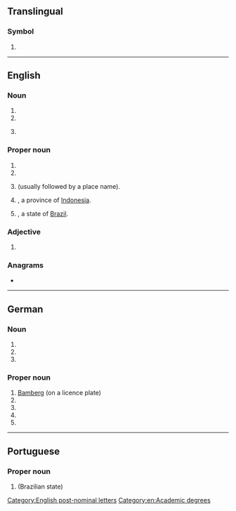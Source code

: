 {{also|Appendix:Variations of "ba"}}
==Translingual==

===Symbol===
{{mul-symbol}}

# {{ISO 3166|1|2|Bosnia and Herzegovina}}

----

==English==

===Noun===
{{en-noun}}

# {{initialism of|en|Bachelor of Arts}}
# {{initialism of|en|[[business analyst|Business Analyst]]}}
# {{lb|en|Internet|security}} {{initialism of|en|[[basic|Basic]] [[authentication|Authentication]]}}

===Proper noun===
{{en-proper noun}}

# {{initialism of|en|{{w|British Airways|lang=en}}}}
# {{initialism of|en|Buenos Aires}}
# {{lb|en|[[overprint]] on British [[stamp]]s}} {{initialism of|en|[[British]] [[administration|Administration]]|nodot=1}} (usually followed by a place name).
# {{abbreviation of|en|Bali|nodot=1}}, a province of [[Indonesia]].
# {{abbreviation of|en|Bahia|nodot=1}}, a state of [[Brazil]].

===Adjective===
{{en-adj}}

# {{lb|en|euphemistic}} {{initialism of|en|bad-ass}}

===Anagrams===
* {{anagrams|en|a=ab|-ab|A&B|A.B.|A/B|AB|Ab|a.b.|ab|ab-|ab.}}

[[Category:English post-nominal letters]]
[[Category:en:Academic degrees]]

----

==German==

===Noun===
{{head|de|noun|g=f}}

# {{initialism of|de|Berufsakademie}}
# {{initialism of|de|Betriebsabrechnung}}
# {{initialism of|de|Betriebsanleitung}}

===Proper noun===
{{head|de|proper noun}}

# [[Bamberg]] (on a licence plate)
# {{initialism of|de|Bosnien und Herzegowina}}
# {{initialism of|de|w:de:British Airways|British Airways}}
# {{initialism of|de|w:de:Bundesagentur für Arbeit|Bundesagentur für Arbeit}}
# {{initialism of|de|w:de:Bundesanstalt für Arbeit|Bundesanstalt für Arbeit}}

----

==Portuguese==

===Proper noun===
{{pt-proper noun|f}}

# {{abbreviation of|pt|Bahia}} (Brazilian state)